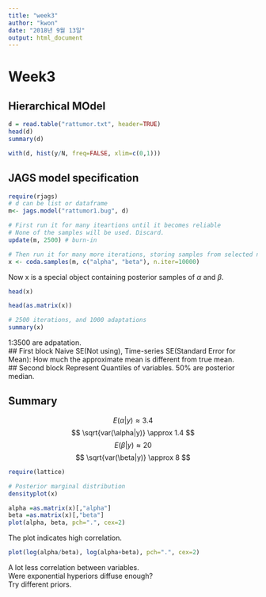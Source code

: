 ```yaml
---
title: "week3"
author: "kwon"
date: "2018년 9월 13일"
output: html_document
---
```


# Week3
## Hierarchical MOdel

```r
d = read.table("rattumor.txt", header=TRUE)
head(d)
summary(d)
```
```r
with(d, hist(y/N, freq=FALSE, xlim=c(0,1)))
```

## JAGS model specification
```r
require(rjags)
# d can be list or dataframe
m<- jags.model("rattumor1.bug", d)
```

```r
# First run it for many iteartions until it becomes reliable
# None of the samples will be used. Discard.
update(m, 2500) # burn-in

# Then run it for many more iterations, storing samples from selected nodes
x <- coda.samples(m, c("alpha", "beta"), n.iter=10000)
```
Now x is a special object containing posterior samples of $\alpha$ and $\beta$.

```r
head(x)

head(as.matrix(x))
```

```r
# 2500 iterations, and 1000 adaptations
summary(x)
```
1:3500 are adpatation. \
## First block
Naive SE(Not using), Time-series SE(Standard Error for Mean): How much the approximate mean is different from true mean. \
## Second block
Represent Quantiles of variables. 50% are posterior median.

## Summary
$$ E(\alpha | y) \approx 3.4 $$
$$ \sqrt{var(\alpha|y)} \approx 1.4 $$
$$ E(\beta | y) \approx 20 $$
$$ \sqrt{var(\beta|y)} \approx 8 $$

```r
require(lattice)

# Posterior marginal distribution
densityplot(x)
```

```r
alpha =as.matrix(x)[,"alpha"]
beta =as.matrix(x)[,"beta"]
plot(alpha, beta, pch=".", cex=2)
```
The plot indicates high correlation.

```r
plot(log(alpha/beta), log(alpha+beta), pch=".", cex=2)
```
A lot less correlation between variables.\
Were exponential hyperiors diffuse enough?\
Try different priors.


